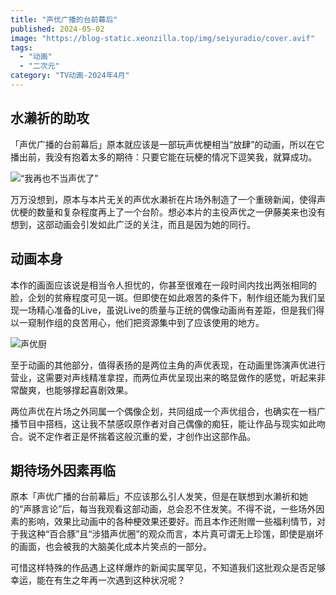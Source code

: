 ```yaml
---
title: "声优广播的台前幕后"
published: 2024-05-02
image: "https://blog-static.xeonzilla.top/img/seiyuradio/cover.avif"
tags:
  - "动画"
  - "二次元"
category: "TV动画-2024年4月"
---
```

## 水濑祈的助攻
「声优广播的台前幕后」原本就应该是一部玩声优梗相当“放肆”的动画，所以在它播出前，我没有抱着太多的期待：只要它能在玩梗的情况下逗笑我，就算成功。

![“我再也不当声优了”](https://blog-static.xeonzilla.top/img/seiyuradio/01.avif "“我再也不当声优了”")

万万没想到，原本与本片无关的声优水濑祈在片场外制造了一个重磅新闻，使得声优梗的数量和复杂程度再上了一个台阶。想必本片的主役声优之一伊藤美来也没有想到，这部动画会引发如此广泛的关注，而且是因为她的同行。

## 动画本身
本作的画面应该说是相当令人担忧的，你甚至很难在一段时间内找出两张相同的脸，企划的贫瘠程度可见一斑。但即使在如此艰苦的条件下，制作组还能为我们呈现一场精心准备的Live，虽说Live的质量与正统的偶像动画尚有差距，但是我们得以一窥制作组的良苦用心，他们把资源集中到了应该使用的地方。

![声优厨](https://blog-static.xeonzilla.top/img/seiyuradio/02.avif "声优厨")

至于动画的其他部分，值得表扬的是两位主角的声优表现，在动画里饰演声优进行营业，这需要对声线精准拿捏，而两位声优呈现出来的略显做作的感觉，听起来非常酸爽，也能够撑起喜剧效果。

两位声优在片场之外同属一个偶像企划，共同组成一个声优组合，也确实在一档广播节目中搭档，这让我不禁感叹原作者对自己偶像的痴狂，能让作品与现实如此吻合。说不定作者正是怀揣着这般沉重的爱，才创作出这部作品。

## 期待场外因素再临
原本「声优广播的台前幕后」不应该那么引人发笑，但是在联想到水濑祈和她的“声豚言论”后，每当我观看这部动画，总会忍不住发笑。不得不说，一些场外因素的影响，效果比动画中的各种梗效果还要好。而且本作还附赠一些福利情节，对于我这种“百合豚”且“涉猎声优圈”的观众而言，本片真可谓无上珍馐，即使是崩坏的画面，也会被我的大脑美化成本片笑点的一部分。

可惜这样特殊的作品遇上这样爆炸的新闻实属罕见，不知道我们这批观众是否足够幸运，能在有生之年再一次遇到这种状况呢？

